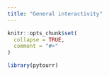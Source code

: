 ```yaml
---
title: "General interactivity"
---
```


```r
knitr::opts_chunk$set(
  collapse = TRUE,
  comment = "#>"
)
```

```r
library(pytourr)
```
